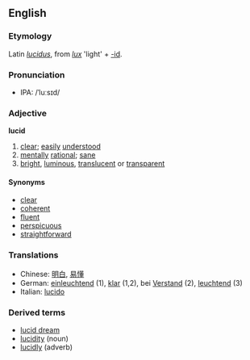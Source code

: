 ==English==
===Etymology===
Latin ''[[lucidus]]'', from ''[[lux]]'' 'light' + [[-id]].
===Pronunciation===
*IPA: /ˈluːsɪd/
===Adjective===
'''lucid'''
# [[clear]]; [[easily]] [[understood]]
# [[mentally]] [[rational]]; [[sane]]
# [[bright]], [[luminous]], [[translucent]] or [[transparent]]

====Synonyms====
*[[clear]]
*[[coherent]]
*[[fluent]]
*[[perspicuous]]
*[[straightforward]]

===Translations===
*Chinese: [[明白]], [[易懂]]
*German: [[einleuchtend]] (1), [[klar]] (1,2), bei [[Verstand]] (2), [[leuchtend]] (3)
*Italian: [[lucido]]

===Derived terms===
*[[lucid dream]]
*[[lucidity]] (noun)
*[[lucidly]] (adverb)